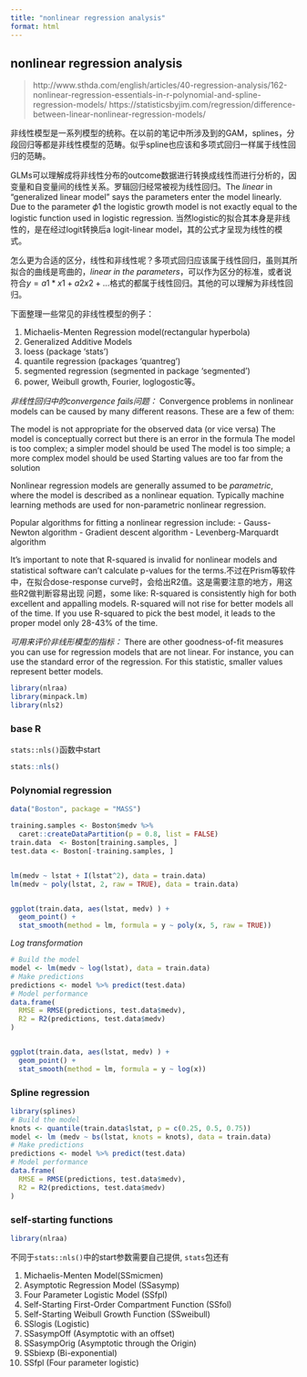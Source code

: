 ```yaml
---
title: "nonlinear regression analysis"
format: html
---
```


## nonlinear regression analysis

> http://www.sthda.com/english/articles/40-regression-analysis/162-nonlinear-regression-essentials-in-r-polynomial-and-spline-regression-models/
> https://statisticsbyjim.com/regression/difference-between-linear-nonlinear-regression-models/


非线性模型是一系列模型的统称。在以前的笔记中所涉及到的GAM，splines，分段回归等都是非线性模型的范畴。似乎spline也应该和多项式回归一样属于线性回归的范畴。

GLMs可以理解成将非线性分布的outcome数据进行转换成线性而进行分析的，因变量和自变量间的线性关系。罗辑回归经常被视为线性回归。The _linear_ in "generalized linear model" says the parameters enter the model linearly. Due to the parameter 𝜙1
 the logistic growth model is not exactly equal to the logistic function used in logistic regression. 当然logistic的拟合其本身是非线性的，是在经过logit转换后a logit-linear model，其的公式才呈现为线性的模式。

怎么更为合适的区分，线性和非线性呢？多项式回归应该属于线性回归，虽则其所拟合的曲线是弯曲的，*linear in the parameters*，可以作为区分的标准，或者说符合$y=a1*x1+a2x2+...$格式的都属于线性回归。其他的可以理解为非线性回归。


下面整理一些常见的非线性模型的例子：

1. Michaelis-Menten Regression model(rectangular hyperbola)
2. Generalized Additive Models
3. loess (package ‘stats’)
4. quantile regression (packages 'quantreg')
5. segmented regression (segmented in package 'segmented')
6. power, Weibull growth, Fourier, loglogostic等。


*非线性回归中的convergence fails问题：*
Convergence problems in nonlinear models can be caused by many different reasons. These are a few of them:

The model is not appropriate for the observed data (or vice versa)
The model is conceptually correct but there is an error in the formula
The model is too complex; a simpler model should be used
The model is too simple; a more complex model should be used
Starting values are too far from the solution


Nonlinear regression models are generally assumed to be *parametric*, where the model is described as a nonlinear equation. Typically machine learning methods are used for non-parametric nonlinear regression.

Popular algorithms for fitting a nonlinear regression include:
- Gauss-Newton algorithm
- Gradient descent algorithm
- Levenberg-Marquardt algorithm


It’s important to note that R-squared is invalid for nonlinear models and statistical software can’t calculate p-values for the terms.不过在Prism等软件中，在拟合dose-response curve时，会给出R2值。这是需要注意的地方，用这些R2做判断容易出现 问题，some like:
R-squared is consistently high for both excellent and appalling models.
R-squared will not rise for better models all of the time.
If you use R-squared to pick the best model, it leads to the proper model only 28-43% of the time.


*可用来评价非线形模型的指标：*
There are other goodness-of-fit measures you can use for regression models that are not linear. For instance, you can use the standard error of the regression. For this statistic, smaller values represent better models.


```r
library(nlraa)
library(minpack.lm)
library(nls2)
```



### base R

`stats::nls()`函数中start

```r
stats::nls()
```


### Polynomial regression

```r
data("Boston", package = "MASS")

training.samples <- Boston$medv %>%
  caret::createDataPartition(p = 0.8, list = FALSE)
train.data  <- Boston[training.samples, ]
test.data <- Boston[-training.samples, ]


lm(medv ~ lstat + I(lstat^2), data = train.data)
lm(medv ~ poly(lstat, 2, raw = TRUE), data = train.data)



```


```r
ggplot(train.data, aes(lstat, medv) ) +
  geom_point() +
  stat_smooth(method = lm, formula = y ~ poly(x, 5, raw = TRUE))
```


*Log transformation*

```r
# Build the model
model <- lm(medv ~ log(lstat), data = train.data)
# Make predictions
predictions <- model %>% predict(test.data)
# Model performance
data.frame(
  RMSE = RMSE(predictions, test.data$medv),
  R2 = R2(predictions, test.data$medv)
)


ggplot(train.data, aes(lstat, medv) ) +
  geom_point() +
  stat_smooth(method = lm, formula = y ~ log(x))
```


### Spline regression



```r
library(splines)
# Build the model
knots <- quantile(train.data$lstat, p = c(0.25, 0.5, 0.75))
model <- lm (medv ~ bs(lstat, knots = knots), data = train.data)
# Make predictions
predictions <- model %>% predict(test.data)
# Model performance
data.frame(
  RMSE = RMSE(predictions, test.data$medv),
  R2 = R2(predictions, test.data$medv)
)
```



### self-starting functions

```r
library(nlraa)
```


不同于`stats::nls()`中的start参数需要自己提供, `stats`包还有

1. Michaelis-Menten Model(SSmicmen)
2. Asymptotic Regression Model (SSasymp)
3. Four Parameter Logistic Model (SSfpl)
4. Self-Starting First-Order Compartment Function (SSfol)
5. Self-Starting Weibull Growth Function (SSweibull)
6. SSlogis (Logistic)
7. SSasympOff (Asymptotic with an offset)
8. SSasympOrig (Asymptotic through the Origin)
9. SSbiexp (Bi-exponential)
10. SSfpl (Four parameter logistic)


```r

```




















